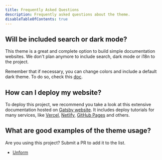 ---
title: Frequently Asked Questions
description: Frequently asked questions about the theme.
disableTableOfContents: true
---

## Will be included search or dark mode?

This theme is a great and complete option to build simple documentation websites.
We don't plan anymore to include search, dark mode or i18n to the project.

Remember that if necessary, you can change colors and include a default
dark theme. To do so, check this [doc](/usage/shadowing#changing-theme-colors).

## How can I deploy my website?

To deploy this project, we recommend you take a look at this extensive documentation
hosted on [Gatsby website](https://www.gatsbyjs.com/docs/deploying-and-hosting/). It
includes deploy tutorials for many services, like [Vercel](https://vercel.com/),
[Netlify](https://www.netlify.com/), [GitHub Pages](https://pages.github.com/) and others.

## What are good examples of the theme usage?

Are you using this project? Submit a PR to add it to the list.

- [Unform](https://unform.dev?utm_source=rocketseat_theme_docs)
